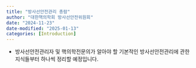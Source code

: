 ```yaml
---
title: "방사선안전관리 총람"
author: "대한핵의학회 방사선안전위원회"
date: "2024-11-23"
date-modified: "2025-01-13"
categories: [Introduction]
---
```


-   방사선안전관리자 및 핵의학전문의가 알아야 할 기본적인 방사선안전관리에 관한 지식들부터 하나씩 정리할 예정입니다.

